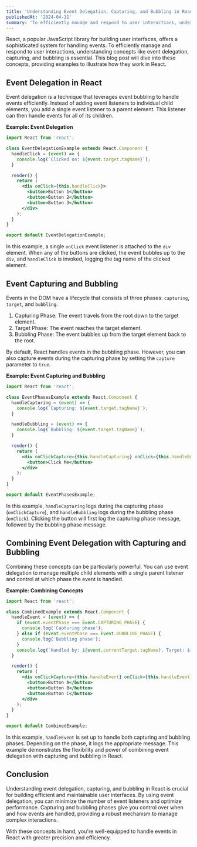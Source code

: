 ```yaml
---
title: 'Understanding Event Delegation, Capturing, and Bubbling in React'
publishedAt: '2024-04-11'
summary: 'To efficiently manage and respond to user interactions, understanding concepts like event delegation, capturing, and bubbling is essential.'
---
```


React, a popular JavaScript library for building user interfaces, offers a sophisticated system for handling events. To efficiently manage and respond to user interactions, understanding concepts like event delegation, capturing, and bubbling is essential. This blog post will dive into these concepts, providing examples to illustrate how they work in React.


## Event Delegation in React

Event delegation is a technique that leverages event bubbling to handle events efficiently. Instead of adding event listeners to individual child elements, you add a single event listener to a parent element. This listener can then handle events for all of its children.

**Example: Event Delegation**

```jsx
import React from 'react';

class EventDelegationExample extends React.Component {
  handleClick = (event) => {
    console.log(`Clicked on: ${event.target.tagName}`);
  }

  render() {
    return (
      <div onClick={this.handleClick}>
        <button>Button 1</button>
        <button>Button 2</button>
        <button>Button 3</button>
      </div>
    );
  }
}

export default EventDelegationExample;
```

In this example, a single `onClick` event listener is attached to the `div` element. When any of the buttons are clicked, the event bubbles up to the `div`, and `handleClick` is invoked, logging the tag name of the clicked element.

## Event Capturing and Bubbling

Events in the DOM have a lifecycle that consists of three phases: `capturing`, `target`, and `bubbling`.

1. Capturing Phase: The event travels from the root down to the target element.
2. Target Phase: The event reaches the target element.
3. Bubbling Phase: The event bubbles up from the target element back to the root.

By default, React handles events in the bubbling phase. However, you can also capture events during the capturing phase by setting the `capture` parameter to `true`.

**Example: Event Capturing and Bubbling**

```jsx
import React from 'react';

class EventPhasesExample extends React.Component {
  handleCapturing = (event) => {
    console.log(`Capturing: ${event.target.tagName}`);
  }

  handleBubbling = (event) => {
    console.log(`Bubbling: ${event.target.tagName}`);
  }

  render() {
    return (
      <div onClickCapture={this.handleCapturing} onClick={this.handleBubbling}>
        <button>Click Me</button>
      </div>
    );
  }
}

export default EventPhasesExample;
```

In this example, `handleCapturing` logs during the capturing phase (`onClickCapture`), and `handleBubbling` logs during the bubbling phase (`onClick`). Clicking the button will first log the capturing phase message, followed by the bubbling phase message.

## Combining Event Delegation with Capturing and Bubbling

Combining these concepts can be particularly powerful. You can use event delegation to manage multiple child elements with a single parent listener and control at which phase the event is handled.

**Example: Combining Concepts**

```jsx
import React from 'react';

class CombinedExample extends React.Component {
  handleEvent = (event) => {
    if (event.eventPhase === Event.CAPTURING_PHASE) {
      console.log('Capturing phase');
    } else if (event.eventPhase === Event.BUBBLING_PHASE) {
      console.log('Bubbling phase');
    }
    console.log(`Handled by: ${event.currentTarget.tagName}, Target: ${event.target.tagName}`);
  }

  render() {
    return (
      <div onClickCapture={this.handleEvent} onClick={this.handleEvent}>
        <button>Button A</button>
        <button>Button B</button>
        <button>Button C</button>
      </div>
    );
  }
}

export default CombinedExample;
```
In this example, `handleEvent` is set up to handle both capturing and bubbling phases. Depending on the phase, it logs the appropriate message. This example demonstrates the flexibility and power of combining event delegation with capturing and bubbling in React.

## Conclusion

Understanding event delegation, capturing, and bubbling in React is crucial for building efficient and maintainable user interfaces. By using event delegation, you can minimize the number of event listeners and optimize performance. Capturing and bubbling phases give you control over when and how events are handled, providing a robust mechanism to manage complex interactions.

With these concepts in hand, you're well-equipped to handle events in React with greater precision and efficiency.






